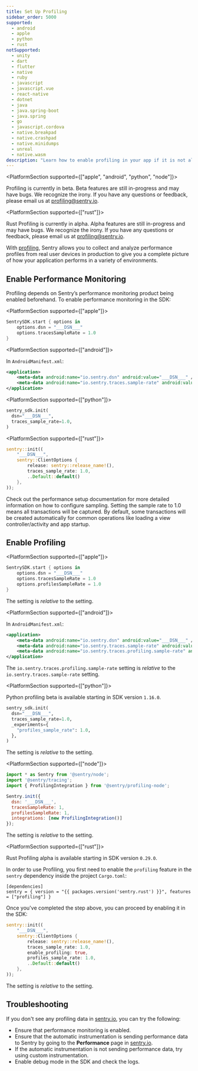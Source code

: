 ```yaml
---
title: Set Up Profiling
sidebar_order: 5000
supported:
  - android
  - apple
  - python
  - rust
notSupported:
  - unity
  - dart
  - flutter
  - native
  - ruby
  - javascript
  - javascript.vue
  - react-native
  - dotnet
  - java
  - java.spring-boot
  - java.spring
  - go
  - javascript.cordova
  - native.breakpad
  - native.crashpad
  - native.minidumps
  - unreal
  - native.wasm
description: "Learn how to enable profiling in your app if it is not already set up."
---
```


<PlatformSection supported={["apple", "android", "python", "node"]}>

<Note>

Profiling is currently in beta. Beta features are still in-progress and may have bugs. We recognize the irony. If you have any questions or feedback, please email us at [profiling@sentry.io](mailto:profiling@sentry.io).

</Note>

</PlatformSection>

<PlatformSection supported={["rust"]}>

<Note>

Rust Profiling is currently in alpha. Alpha features are still in-progress and may have bugs. We recognize the irony. If you have any questions or feedback, please email us at [profiling@sentry.io](mailto:profiling@sentry.io).

</Note>

</PlatformSection>

With [profiling](/product/profiling/), Sentry allows you to collect and analyze performance profiles from real user devices in production to give you a complete picture of how your application performs in a variety of environments.

## Enable Performance Monitoring

Profiling depends on Sentry’s performance monitoring product being enabled beforehand. To enable performance monitoring in the SDK:

<PlatformSection supported={["apple"]}>

```swift
SentrySDK.start { options in
    options.dsn = "___DSN___"
    options.tracesSampleRate = 1.0
}
```

</PlatformSection>

<PlatformSection supported={["android"]}>

In `AndroidManifest.xml`:

```xml
<application>
    <meta-data android:name="io.sentry.dsn" android:value="___DSN___" />
    <meta-data android:name="io.sentry.traces.sample-rate" android:value="1.0" />
</application>
```

</PlatformSection>

<PlatformSection supported={["python"]}>

```python
sentry_sdk.init(
  dsn="___DSN___",
  traces_sample_rate=1.0,
)
```

</PlatformSection>

<PlatformSection supported={["rust"]}>

```rust
sentry::init((
    "___DSN___",
    sentry::ClientOptions {
        release: sentry::release_name!(),
        traces_sample_rate: 1.0,
        ..Default::default()
    },
));
```

</PlatformSection>

Check out the <PlatformLink to="/performance/">performance setup documentation</PlatformLink> for more detailed information on how to configure sampling. Setting the sample rate to 1.0 means all transactions will be captured. By default, some transactions will be created automatically for common operations like loading a view controller/activity and app startup.

## Enable Profiling

<PlatformSection supported={["apple"]}>

```swift
SentrySDK.start { options in
    options.dsn = "___DSN___"
    options.tracesSampleRate = 1.0
    options.profilesSampleRate = 1.0
}
```

<Note>

The <PlatformIdentifier name="profiles-sample-rate" /> setting is *relative* to the <PlatformIdentifier name="traces-sample-rate" /> setting.

</Note>

</PlatformSection>

<PlatformSection supported={["android"]}>

In `AndroidManifest.xml`:

```xml
<application>
    <meta-data android:name="io.sentry.dsn" android:value="___DSN___" />
    <meta-data android:name="io.sentry.traces.sample-rate" android:value="1.0" />
    <meta-data android:name="io.sentry.traces.profiling.sample-rate" android:value="1.0" />
</application>
```

<Note>

The `io.sentry.traces.profiling.sample-rate` setting is *relative* to the `io.sentry.traces.sample-rate` setting.

</Note>

</PlatformSection>

<PlatformSection supported={["python"]}>

<Note>

Python profiling beta is available starting in SDK version `1.16.0`.

</Note>

```python
sentry_sdk.init(
  dsn="___DSN___",
  traces_sample_rate=1.0,
  _experiments={
    "profiles_sample_rate": 1.0,
  },
)
```

<Note>

The <PlatformIdentifier name="profiles_sample_rate" /> setting is *relative* to the <PlatformIdentifier name="traces_sample_rate" /> setting.

</Note>

</PlatformSection>


<PlatformSection supported={["node"]}>

```javascript
import * as Sentry from '@sentry/node';
import '@sentry/tracing';
import { ProfilingIntegration } from '@sentry/profiling-node';

Sentry.init({
  dsn: '___DSN___',
  tracesSampleRate: 1,
  profilesSampleRate: 1,
  integrations: [new ProfilingIntegration()]
});
```

<Note>

The <PlatformIdentifier name="profilesSampleRate" /> setting is *relative* to the <PlatformIdentifier name="tracesSampleRate" /> setting.

</Note>

</PlatformSection>

<PlatformSection supported={["rust"]}>

<Note>

Rust Profiling alpha is available starting in SDK version `0.29.0`.

</Note>

In order to use Profiling, you first need to enable the `profiling` feature in the `sentry` dependency inside the project `Cargo.toml`:

```cargo
[dependencies]
sentry = { version = "{{ packages.version('sentry.rust') }}", features = ["profiling"] }
```

Once you've completed the step above, you can proceed by enabling it in the SDK:

```rust
sentry::init((
    "___DSN___",
    sentry::ClientOptions {
        release: sentry::release_name!(),
        traces_sample_rate: 1.0,
        enable_profiling: true,
        profiles_sample_rate: 1.0,
        ..Default::default()
    },
));
```

<Note>

The <PlatformIdentifier name="profiles_sample_rate" /> setting is *relative* to the <PlatformIdentifier name="traces_sample_rate" /> setting.

</Note>

</PlatformSection>

## Troubleshooting

If you don't see any profiling data in [sentry.io](https://sentry.io), you can try the following:

- Ensure that performance monitoring <PlatformLink to="/performance/">is enabled</PlatformLink>.
- Ensure that the automatic instrumentation is sending performance data to Sentry by going to the **Performance** page in [sentry.io](https://sentry.io).
- If the automatic instrumentation is not sending performance data, try using <PlatformLink to="/performance/instrumentation/custom-instrumentation">custom instrumentation</PlatformLink>.
- Enable <PlatformLink to="/configuration/options/#debug">debug mode</PlatformLink> in the SDK and check the logs.
